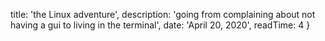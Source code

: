 

  title: 'the Linux adventure',
  description: 'going from complaining about not having a gui to living in the terminal',
  date: 'April 20, 2020',
  readTime: 4
}

